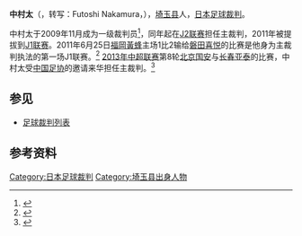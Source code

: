 {{noteTA
|G1=足球
}}
{{Infobox football official
| name                = 中村太<br>Futoshi Nakamura
| fullname            = 中村太
| dateofbirth         = {{birth date and age|1978|11|1|}}
| cityofbirth         = [[埼玉县|埼玉县]]
| countryofbirth      = {{日本}}
| death_date          = 
| death_place         = 
| otheroccupation     = 
| years               = 2009–<br>2011–
| league              = [[J2联赛|J2联赛]]<br>[[J1联赛|J1联赛]]
| role                = [[足球裁判|裁判]]<br>[[足球裁判|裁判]]
| internationalyears  = 
| confederation       = 
| internationalrole   = 
}}

'''中村太'''（{{lang-ja|'''なかむら ふとし'''}}，转写：Futoshi Nakamura，{{bd|1978年|11月1日}}），[[埼玉县|埼玉县]]人，[[日本|日本]][[足球裁判|足球裁判]]。

中村太于2009年11月成为一级裁判员<ref>{{ja icon}}{{cite web|title=2012 Jリーグ担当主審／副審リスト|url=http://www.j-league.or.jp/data/view.php?d=news&t=referee&y=2012|publisher=J. LEAGUE|accessdate=2013-05-04|deadurl=yes|archiveurl=https://web.archive.org/web/20120809042130/http://www.j-league.or.jp/data/view.php?d=news&t=referee&y=2012|archivedate=2012-08-09}}</ref>，同年起在[[J2联赛|J2联赛]]担任主裁判，2011年被提拔到[[J1联赛|J1联赛]]。2011年6月25日[[福岡黃蜂|福岡黃蜂]]主场1比2输给[[磐田喜悦|磐田喜悦]]的比赛是他身为主裁判执法的第一场J1联赛。<ref>{{cite web|title=Referee profile of Futoshi Nakamura|url=http://www.transfermarkt.co.uk/en/nakamura/profil/schiedsrichter_4855.html|publisher=Transfermarkt|accessdate=2013-05-03}}{{dead link|date=2017年11月 |bot=InternetArchiveBot |fix-attempted=yes }}</ref> [[2013年中超联赛|2013年中超联赛]]第8轮[[北京国安|北京国安]]与[[长春亚泰|长春亚泰]]的比赛，中村太受[[中国足协|中国足协]]的邀请来华担任主裁判。<ref>{{cite news|title=中超第8轮裁判：洋哨吹申花鲁能国安 陶然成吹恒大|url=http://sports.sina.com.cn/j/2013-05-02/12536548295.shtml|accessdate=2013-05-03|newspaper=新浪体育|date=2013-05-02|archive-date=2013-05-06|archive-url=https://web.archive.org/web/20130506082520/http://sports.sina.com.cn/j/2013-05-02/12536548295.shtml|dead-url=no}}</ref> 

==参见==
* [[足球裁判列表|足球裁判列表]]

==参考资料==
{{reflist}}

{{2013年中国足球联赛裁判}}
{{DEFAULTSORT:Nakamura, Futoshi}}

[[Category:日本足球裁判|Category:日本足球裁判]]
[[Category:埼玉县出身人物|Category:埼玉县出身人物]]
